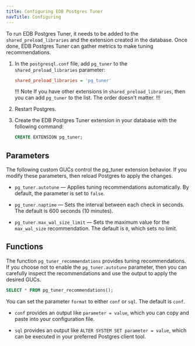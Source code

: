 ```yaml
---
title: Configuring EDB Postgres Tuner
navTitle: Configuring
--- 
```


To run EDB Postgres Tuner, it needs to be added to the `shared_preload_libraries` and the extension created in the database. Once done, EDB Postgres Tuner can gather metrics to make tuning recommendations. 

1. In the `postgresql.conf` file, add `pg_tuner` to the `shared_preload_libraries` parameter:

   ```ini
   shared_preload_libraries = 'pg_tuner'
   ```

   !!! Note
   If you have other extensions in `shared_preload_libraries`, then you can add `pg_tuner` to the list. The order doesn't matter. 
   !!!

1. Restart Postgres. 

1. Create the EDB Postgres Tuner extension in your database with the following command: 

   ```sql
   CREATE EXTENSION pg_tuner;
   ```

## Parameters 

The following custom GUCs control the pg_tuner extension behavior. If you modify these parameters, then reload Postgres to apply the changes.

- `pg_tuner.autotune` &mdash; Applies tuning recommendations automatically. By default, the parameter is set to `false`. 

- `pg_tuner.naptime` &mdash; Sets the interval between each check in seconds. The default is 600 seconds (10 minutes).

- `pg_tuner.max_wal_size_limit` &mdash; Sets the maximum value for the `max_wal_size` recommendation. The default is `0`, which sets no limit.

## Functions 

The function `pg_tuner_recommendations` provides tuning recommendations. If you choose not to enable the `pg_tuner.autotune` parameter, then you can carefully inspect the recommendations and use the output to apply the desired GUCs.

```sql 
SELECT * FROM pg_tuner_recommendations();
```

You can set the parameter `format` to either `conf` or `sql`. The default is `conf`. 

- `conf` provides an output like `parameter = value`, which you can copy and paste into your configuration file. 

- `sql` provides an output like `ALTER SYSTEM SET parameter = value`, which can be executed in your preferred Postgres client tool. 
